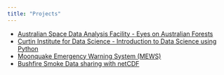 ```yaml
---
title: "Projects"
---
```


- [Australian Space Data Analysis Facility - Eyes on Australian Forests](https://github.com/AustralianSDAF/EoAF)
- [Curtin Institute for Data Science - Introduction to Data Science using Python](https://github.com/CurtinIDS/CIC_Carpentries_Python)
- [Moonquake Emergency Warning System (MEWS)](https://github.com/calvpang/MEWS)
- [Bushfire Smoke Data sharing with netCDF](https://github.com/cardat/air-health-bushfire-smoke-netcdf)